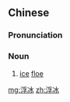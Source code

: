 ==Chinese==
{{zh-forms}}

===Pronunciation===
{{zh-pron
|m=fúbīng
|cat=n
}}

===Noun===
{{zh-noun}}

# [[ice]] [[floe]]

[[mg:浮冰]]
[[zh:浮冰]]